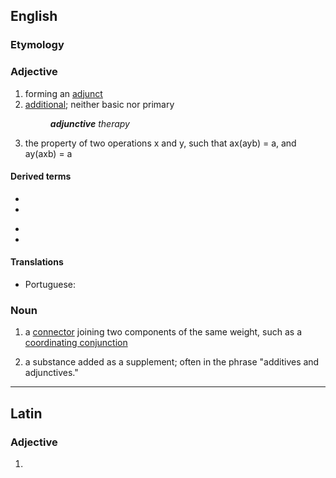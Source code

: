 ==English==

===Etymology===
{{suffix|en|adjunct|ive}}

===Adjective===
{{en-adj|-}}

# forming an [[adjunct]]
# [[additional]]; neither basic nor primary
#: '''''adjunctive''' therapy''
# {{lb|en|logic}} the property of two operations x and y, such that ax(ayb) = a, and ay(axb) = a

====Derived terms====
{{der-top}}
* {{l|en|adjunctive behavior}}
* {{l|en|adjunctively}}
{{der-mid}}
* {{l|en|adjunctiveness}}
* {{l|en|adjunctivity}}
{{der-bottom}}

====Translations====
{{trans-top|forming an adjunct}}
* Portuguese: {{t|pt|adjuntivo}}
{{trans-mid}}
{{trans-bottom}}

===Noun===
{{en-noun}}

# {{lb|en|grammar}} a [[connector]] joining two components of the same weight, such as a [[coordinating conjunction]]
# {{lb|en|manufacturing}} a substance added as a supplement; often in the phrase "additives and adjunctives."

----

==Latin==

===Adjective===
{{la-adj-form|adjunctīve}}

# {{inflection of|adjunctīvus||voc|m|s|lang=la}}